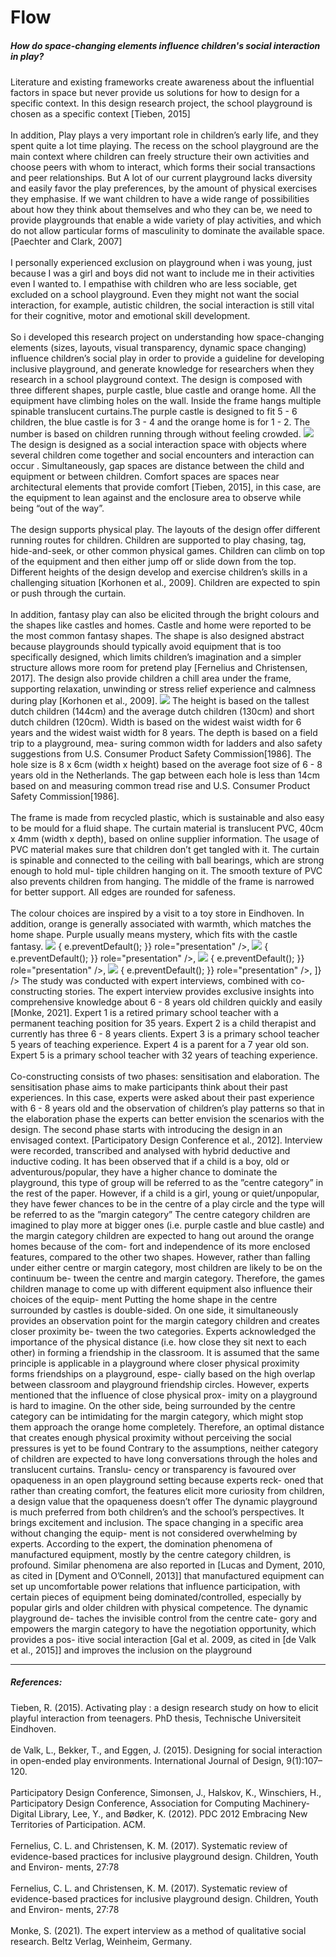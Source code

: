 
# Flow

<div style="margin-top: 20px">
  <h5>
    How do space-changing elements influence children's social interaction in
    play?
  </h5>
</div>

<Gap margin={200} />

<Text title="Introduction">
  Literature and existing frameworks create awareness about the influential
  factors in space but never provide us solutions for how to design for a
  specific context. In this design research project, the school playground is
  chosen as a specific context [Tieben, 2015]
  <br />
  <br />
  In addition, Play plays a very important role in children’s early life, and they
  spent quite a lot time playing. The recess on the school playground are the main
  context where children can freely structure their own activities and choose peers
  with whom to interact, which forms their social transactions and peer relationships.
  But A lot of our current playground lacks diversity and easily favor the play preferences,
  by the amount of physical exercises they emphasise. If we want children to have
  a wide range of possibilities about how they think about themselves and who they
  can be, we need to provide playgrounds that enable a wide variety of play activities,
  and which do not allow particular forms of masculinity to dominate the available
  space. [Paechter and Clark, 2007]
  <br />
  <br />
  I personally experienced exclusion on playground when i was young, just
  because I was a girl and boys did not want to include me in their activities
  even I wanted to. I empathise with children who are less sociable, get
  excluded on a school playground. Even they might not want the social
  interaction, for example, autistic children, the social interaction is still
  vital for their cognitive, motor and emotional skill development.
  <br />
  <br />
  So i developed this research project on understanding how space-changing elements
  (sizes, layouts, visual transparency, dynamic space changing) influence children’s
  social play in order to provide a guideline for developing inclusive playground,
  and generate knowledge for researchers when they research in a school playground
  context.
</Text>

<Title>
  <h3>Final Design</h3>
</Title>
<ImageText src="../../../flow/design.png">
  The design is composed with three different shapes, purple castle, blue castle
  and orange home. All the equipment have climbing holes on the wall. Inside the
  frame hangs multiple spinable translucent curtains.The purple castle is
  designed to fit 5 - 6 children, the blue castle is for 3 - 4 and the orange
  home is for 1 - 2. The number is based on children running through without
  feeling crowded.
</ImageText>

<Gap margin={200} />
<img src="../../../flow/Space-01.png" />
<Text>
  The design is designed as a social interaction space with objects where
  several children come together and social encounters and interaction can occur
  . Simultaneously, gap spaces are distance between the child and equipment or
  between children. Comfort spaces are spaces near architectural elements that
  provide comfort [Tieben, 2015], in this case, are the equipment to lean
  against and the enclosure area to observe while being “out of the way”.
  <br />
  <br />
  The design supports physical play. The layouts of the design offer different running
  routes for children. Children are supported to play chasing, tag, hide-and-seek,
  or other common physical games. Children can climb on top of the equipment and
  then either jump off or slide down from the top. Different heights of the design
  develop and exercise children’s skills in a challenging situation [Korhonen et
  al., 2009]. Children are expected to spin or push through the curtain.
  <br />
  <br />
  In addition, fantasy play can also be elicited through the bright colours and
  the shapes like castles and homes. Castle and home were reported to be the
  most common fantasy shapes. The shape is also designed abstract because
  playgrounds should typically avoid equipment that is too specifically
  designed, which limits children’s imagination and a simpler structure allows
  more room for pretend play [Fernelius and Christensen, 2017]. The design also
  provide children a chill area under the frame, supporting relaxation,
  unwinding or stress relief experience and calmness during play [Korhonen et
  al., 2009].
</Text>

<Text title="Technical Details">
  <img src="../../../flow/sketch.png" />
  The height is based on the tallest dutch children (144cm) and the average dutch
  children (130cm) and short dutch children (120cm). Width is based on the widest
  waist width for 6 years and the widest waist width for 8 years. The depth is based
  on a field trip to a playground, mea- suring common width for ladders and also
  safety suggestions from U.S. Consumer Product Safety Commission[1986]. The hole
  size is 8 x 6cm (width x height) based on the average foot size of 6 - 8 years
  old in the Netherlands. The gap between each hole is less than 14cm based on and
  measuring common tread rise and U.S. Consumer Product Safety Commission[1986].
  <br />
  <br />
  The frame is made from recycled plastic, which is sustainable and also easy to
  be mould for a fluid shape. The curtain material is translucent PVC, 40cm x
  4mm (width x depth), based on online supplier information. The usage of PVC
  material makes sure that children don’t get tangled with it. The curtain is
  spinable and connected to the ceiling with ball bearings, which are strong
  enough to hold mul- tiple children hanging on it. The smooth texture of PVC
  also prevents children from hanging. The middle of the frame is narrowed for
  better support. All edges are rounded for safeness.
  <br />
  <br />
  The colour choices are inspired by a visit to a toy store in Eindhoven. In addition,
  orange is generally associated with warmth, which matches the home shape. Purple
  usually means mystery, which fits with the castle fantasy.
</Text>

<Title>
  <h3>Design Explorations</h3>
</Title>
<img src="../../../flow/exploration-01.png" />
<Title>
  <h3>Physical demonstrator</h3>
</Title>
<AliceCarousel
  animationDuration="2000"
  infinite
  controlsStrategy="alternate"
  autoPlay
  mouseTracking
  disableButtonsControls
  items={[
    <img
      src="../../../flow/demo1.jpg"
      onDragStart={(e) => {
        e.preventDefault();
      }}
      role="presentation"
    />,
    <img
      src="../../../flow/demo2.jpg"
      onDragStart={(e) => {
        e.preventDefault();
      }}
      role="presentation"
    />,
    <img
      src="../../../flow/demo3.jpg"
      onDragStart={(e) => {
        e.preventDefault();
      }}
      role="presentation"
    />,
    <img
      src="../../../flow/demo4.jpg"
      onDragStart={(e) => {
        e.preventDefault();
      }}
      role="presentation"
    />,
  ]}
/>
<Title>
  <h3>Methods</h3>
</Title>
<Text>
  The study was conducted with expert interviews, combined with co-constructing
  stories. The expert interview provides exclusive insights into comprehensive
  knowledge about 6 - 8 years old children quickly and easily [Monke, 2021].
  Expert 1 is a retired primary school teacher with a permanent teaching
  position for 35 years. Expert 2 is a child therapist and currently has three 6
  - 8 years clients. Expert 3 is a primary school teacher 5 years of teaching
  experience. Expert 4 is a parent for a 7 year old son. Expert 5 is a primary
  school teacher with 32 years of teaching experience.
  <br />
  <br />
  Co-constructing consists of two phases: sensitisation and elaboration. The sensitisation
  phase aims to make participants think about their past experiences. In this case,
  experts were asked about their past experience with 6 - 8 years old and the observation
  of children’s play patterns so that in the elaboration phase the experts can better
  envision the scenarios with the design. The second phase starts with introducing
  the design in an envisaged context. [Participatory Design Conference et al., 2012].
  Interview were recorded, transcribed and analysed with hybrid deductive and inductive
  coding.
</Text>

<Title>
  <h3>Results</h3>
</Title>

<Text title="Centre category vs Margin category">
  It has been observed that if a child is a boy, old or adventurous/popular,
  they have a higher chance to dominate the playground, this type of group will
  be referred to as the ”centre category” in the rest of the paper. However, if
  a child is a girl, young or quiet/unpopular, they have fewer chances to be in
  the centre of a play circle and the type will be referred to as the ”margin
  category”
</Text>

<Text title="Size">
  The centre category children are imagined to play more at bigger ones (i.e.
  purple castle and blue castle) and the margin category children are expected
  to hang out around the orange homes because of the com- fort and independence
  of its more enclosed features, compared to the other two shapes. However,
  rather than falling under either centre or margin category, most children are
  likely to be on the continuum be- tween the centre and margin category.
  Therefore, the games children manage to come up with different equipment also
  influence their choices of the equip- ment
</Text>

<Text title="Layout">
  Putting the home shape in the centre surrounded by castles is double-sided. On
  one side, it simultaneously provides an observation point for the margin
  category children and creates closer proximity be- tween the two categories.
  Experts acknowledged the importance of the physical distance (i.e. how close
  they sit next to each other) in forming a friendship in the classroom. It is
  assumed that the same principle is applicable in a playground where closer
  physical proximity forms friendships on a playground, espe- cially based on
  the high overlap between classroom and playground friendship circles. However,
  experts mentioned that the influence of close physical prox- imity on a
  playground is hard to imagine. On the other side, being surrounded by the
  centre category can be intimidating for the margin category, which might stop
  them approach the orange home completely. Therefore, an optimal distance that
  creates enough physical proximity without perceiving the social pressures is
  yet to be found
</Text>

<Text title="Visual Transparency">
  Contrary to the assumptions, neither category of children are expected to have
  long conversations through the holes and translucent curtains. Translu- cency
  or transparency is favoured over opaqueness in an open playground setting
  because experts reck- oned that rather than creating comfort, the features
  elicit more curiosity from children, a design value that the opaqueness
  doesn’t offer
</Text>

<Text title="Dynamic playground">
  The dynamic playground is much preferred from both children’s and the school’s
  perspectives. It brings excitement and inclusion. The space changing in a
  specific area without changing the equip- ment is not considered overwhelming
  by experts. According to the expert, the domination phenomena of manufactured
  equipment, mostly by the centre category children, is profound. Similar
  phenomena are also reported in [Lucas and Dyment, 2010, as cited in [Dyment
  and O’Connell, 2013]] that manufactured equipment can set up uncomfortable
  power relations that influence participation, with certain pieces of equipment
  being dominated/controlled, especially by popular girls and older children
  with physical competence. The dynamic playground de- taches the invisible
  control from the centre cate- gory and empowers the margin category to have
  the negotiation opportunity, which provides a pos- itive social interaction
  [Gal et al. 2009, as cited in [de Valk et al., 2015]] and improves the
  inclusion on the playground
</Text>

<Gap margin={400} />

<hr />

##### References:

<div>
  Tieben, R. (2015). Activating play : a design research study on how to elicit
  playful interaction from teenagers. PhD thesis, Technische Universiteit
  Eindhoven.
</div>
<br />
<div>
  de Valk, L., Bekker, T., and Eggen, J. (2015). Designing for social
  interaction in open-ended play environments. International Journal of Design,
  9(1):107–120.
</div>
<br />
<div>
  Participatory Design Conference, Simonsen, J., Halskov, K., Winschiers, H.,
  Participatory Design Conference, Association for Computing Machinery-Digital
  Library, Lee, Y., and Bødker, K. (2012). PDC 2012 Embracing New Territories of
  Participation. ACM.
</div>
<br />
<div>
  Fernelius, C. L. and Christensen, K. M. (2017). Systematic review of
  evidence-based practices for inclusive playground design. Children, Youth and
  Environ- ments, 27:78
</div>
<br />
<div>
  Fernelius, C. L. and Christensen, K. M. (2017). Systematic review of
  evidence-based practices for inclusive playground design. Children, Youth and
  Environ- ments, 27:78
</div>
<br />
<div>
  Monke, S. (2021). The expert interview as a method of qualitative social
  research. Beltz Verlag, Weinheim, Germany.
</div>
<Gap margin={100} />
